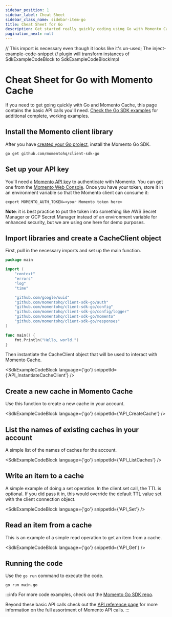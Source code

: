```yaml
---
sidebar_position: 1
sidebar_label: Cheat Sheet
sidebar_class_name: sidebar-item-go
title: Cheat Sheet for Go
description: Get started really quickly coding using Go with Momento Cache
pagination_next: null
---
```


// This import is necessary even though it looks like it's un-used; The inject-example-code-snippet
// plugin will transform instances of SdkExampleCodeBlock to SdkExampleCodeBlockImpl

# Cheat Sheet for Go with Momento Cache
If you need to get going quickly with Go and Momento Cache, this page contains the basic API calls you'll need. [Check the Go SDK examples](https://github.com/momentohq/client-sdk-go/tree/main/examples) for additional complete, working examples.

## Install the Momento client library

After you have [created your Go project](https://go.dev/doc/code#Command), install the Momento Go SDK.
```cli
go get github.com/momentohq/client-sdk-go
```

## Set up your API key

You'll need a [Momento API key](./../../authentication/api-keys.md) to authenticate with Momento.  You can get one from the [Momento Web Console](https://console.gomomento.com/caches).
Once you have your token, store it in an environment variable so that the Momento client can consume it:

```
export MOMENTO_AUTH_TOKEN=<your Momento token here>
```

**Note**: it is best practice to put the token into something like AWS Secret Manager or GCP Secret Manager instead of an environment variable for enhanced security, but we are using one here for demo purposes.

## Import libraries and create a CacheClient object
First, pull in the necessary imports and set up the main function.

```go
package main

import (
	"context"
	"errors"
	"log"
	"time"

	"github.com/google/uuid"
	"github.com/momentohq/client-sdk-go/auth"
	"github.com/momentohq/client-sdk-go/config"
	"github.com/momentohq/client-sdk-go/config/logger"
	"github.com/momentohq/client-sdk-go/momento"
	"github.com/momentohq/client-sdk-go/responses"
)

func main() {
    fmt.Println("Hello, world.")
}
```

Then instantiate the CacheClient object that will be used to interact with Momento Cache.

<SdkExampleCodeBlock language={'go'} snippetId={'API_InstantiateCacheClient'} />

## Create a new cache in Momento Cache
Use this function to create a new cache in your account.

<SdkExampleCodeBlock language={'go'} snippetId={'API_CreateCache'} />

## List the names of existing caches in your account
A simple list of the names of caches for the account.

<SdkExampleCodeBlock language={'go'} snippetId={'API_ListCaches'} />

## Write an item to a cache
A simple example of doing a set operation. In the client.set call, the TTL is optional. If you did pass it in, this would override the default TTL value set with the client connection object.

<SdkExampleCodeBlock language={'go'} snippetId={'API_Set'} />

## Read an item from a cache
This is an example of a simple read operation to get an item from a cache.

<SdkExampleCodeBlock language={'go'} snippetId={'API_Get'} />

## Running the code
Use the `go run` command to execute the code.

```cli
go run main.go
```

:::info
For more code examples, check out the [Momento Go SDK repo](https://github.com/momentohq/client-sdk-go/tree/main/examples).

Beyond these basic API calls check out the [API reference page](./../../api-reference/index.mdx) for more information on the full assortment of Momento API calls.
:::
